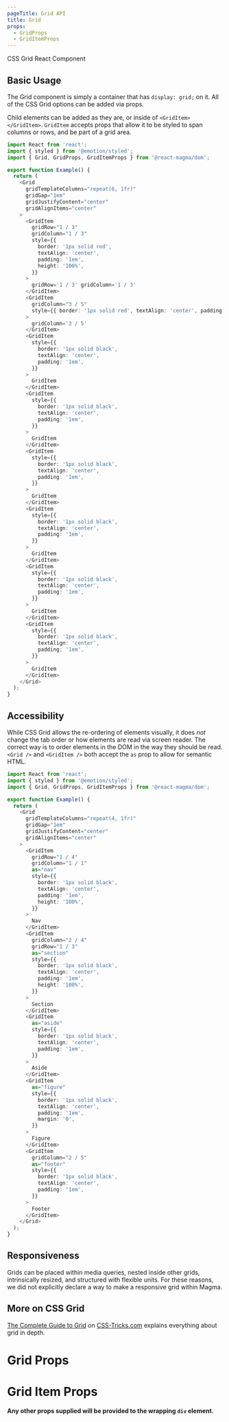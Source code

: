 ```yaml
---
pageTitle: Grid API
title: Grid
props:
  - GridProps
  - GridItemProps
---
```


CSS Grid React Component

## Basic Usage

The Grid component is simply a container that has `display: grid;` on it. All of the CSS Grid options can be added via props.

Child elements can be added as they are, or inside of `<GridItem></GridItem>`. `GridItem` accepts props that allow it to be styled to span columns or rows, and be part of a grid area.

```typescript
import React from 'react';
import { styled } from '@emotion/styled';
import { Grid, GridProps, GridItemProps } from '@react-magma/dom';

export function Example() {
  return (
    <Grid
      gridTemplateColumns="repeat(6, 1fr)"
      gridGap="1em"
      gridJustifyContent="center"
      gridAlignItems="center"
    >
      <GridItem
        gridRow="1 / 3"
        gridColumn="1 / 3"
        style={{
          border: '1px solid red',
          textAlign: 'center',
          padding: '1em',
          height: '100%',
        }}
      >
        gridRow='1 / 3' gridColumn='1 / 3'
      </GridItem>
      <GridItem
        gridColumn="3 / 5"
        style={{ border: '1px solid red', textAlign: 'center', padding: '1em' }}
      >
        gridColumn='3 / 5'
      </GridItem>
      <GridItem
        style={{
          border: '1px solid black',
          textAlign: 'center',
          padding: '1em',
        }}
      >
        GridItem
      </GridItem>
      <GridItem
        style={{
          border: '1px solid black',
          textAlign: 'center',
          padding: '1em',
        }}
      >
        GridItem
      </GridItem>
      <GridItem
        style={{
          border: '1px solid black',
          textAlign: 'center',
          padding: '1em',
        }}
      >
        GridItem
      </GridItem>
      <GridItem
        style={{
          border: '1px solid black',
          textAlign: 'center',
          padding: '1em',
        }}
      >
        GridItem
      </GridItem>
      <GridItem
        style={{
          border: '1px solid black',
          textAlign: 'center',
          padding: '1em',
        }}
      >
        GridItem
      </GridItem>
      <GridItem
        style={{
          border: '1px solid black',
          textAlign: 'center',
          padding: '1em',
        }}
      >
        GridItem
      </GridItem>
    </Grid>
  );
}
```

## Accessibility

While CSS Grid allows the re-ordering of elements visually, it does _not_ change the tab order or how elements are read via screen reader.
The correct way is to order elements in the DOM in the way they should be read. `<Grid />` and `<GridItem />` both accept the `as` prop to allow for semantic HTML.

```typescript
import React from 'react';
import { styled } from '@emotion/styled';
import { Grid, GridProps, GridItemProps } from '@react-magma/dom';

export function Example() {
  return (
    <Grid
      gridTemplateColumns="repeat(4, 1fr)"
      gridGap="1em"
      gridJustifyContent="center"
      gridAlignItems="center"
    >
      <GridItem
        gridRow="1 / 4"
        gridColumn="1 / 1"
        as="nav"
        style={{
          border: '1px solid black',
          textAlign: 'center',
          padding: '1em',
          height: '100%',
        }}
      >
        Nav
      </GridItem>
      <GridItem
        gridColumn="2 / 4"
        gridRow="1 / 3"
        as="section"
        style={{
          border: '1px solid black',
          textAlign: 'center',
          padding: '1em',
          height: '100%',
        }}
      >
        Section
      </GridItem>
      <GridItem
        as="aside"
        style={{
          border: '1px solid black',
          textAlign: 'center',
          padding: '1em',
        }}
      >
        Aside
      </GridItem>
      <GridItem
        as="figure"
        style={{
          border: '1px solid black',
          textAlign: 'center',
          padding: '1em',
          margin: '0',
        }}
      >
        Figure
      </GridItem>
      <GridItem
        gridColumn="2 / 5"
        as="footer"
        style={{
          border: '1px solid black',
          textAlign: 'center',
          padding: '1em',
        }}
      >
        Footer
      </GridItem>
    </Grid>
  );
}
```

## Responsiveness

Grids can be placed within media queries, nested inside other grids, intrinsically resized, and structured with flexible units. For these reasons, we did not explicitly declare a way to make a responsive grid within Magma.

## More on CSS Grid

[The Complete Guide to Grid](https://css-tricks.com/snippets/css/complete-guide-grid/) on [CSS-Tricks.com](https://css-tricks.com/) explains everything about grid in depth.

# Grid Props

<GridProps />

# Grid Item Props

<GridItemProps />

**Any other props supplied will be provided to the wrapping `div` element.**
